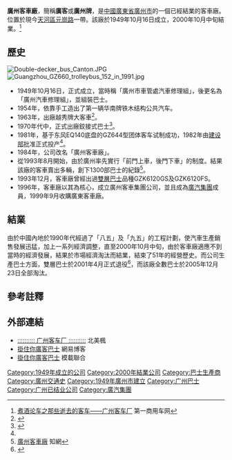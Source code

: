 {{Infobox Company
| company_name = 廣州客車廠
| company_logo = 
| company_type = 客車廠
| company_slogan = 
| foundation = 1949年10月16日
| defunct = 2000年10月中旬
| location = {{CHN}}廣東省廣州市<br>天河區元崗路
| industry = 大客車
| products = 巴士生產、維修
| homepage = 
}}
'''廣州客車廠'''，簡稱'''廣客'''或'''廣州牌'''，是[[中華人民共和國|中國]][[廣東省|廣東省]][[廣州市|廣州市]]的一個已經結業的客車廠。位置於現今[[天河區|天河區]][[元崗路|元崗路]]一帶。該廠於1949年10月16日成立，2000年10月中旬結業。<ref>[http://www.cvworld.cn/zjlcp/zjlc12/ 煮酒论车之那些逝去的客车——广州客车厂] {{Wayback|url=http://www.cvworld.cn/zjlcp/zjlc12/ |date=20150721090825 }} 第一商用车网</ref>

==歷史==
[[File:Double-decker_bus_Canton.JPG|thumb]]
[[File:Guangzhou_GZ660_trolleybus_152_in_1991.jpg|thumb]]
*1949年10月16日，正式成立，當時稱「廣州市車管處汽車修理組」，後更名為「廣州汽車修理組」，並組裝巴士。
*1954年，依靠手工造出了第一辆华南牌铁木结构公共汽车。
*1963年，出廠越秀牌大客車<ref name="gz5b">{{cite book|author=广州市地方志编纂委员会|title=广州市志 卷五（下）|publisher=广州出版社|year=2000|isbn=7-80655-069-0|pages=18}}</ref>。
*1970年代中，正式出廠鉸接式巴士<ref>{{cite book|author=广州市地方志编纂委员会|title=广州市志 卷三：城建卷|publisher=广州出版社|isbn=7-80592-265-9|year=1995|pages=483}}</ref>。
*1981年，基于东风EQ140底盘的GZ644型团体客车试制成功，1982年由[[中华人民共和国城乡建设环境保护部|建设部]]批准正式投产<ref name="gz5b"/>。
*1984年，公司改名「廣州客車廠」。
*從1993年8月開始，由於廣州率先實行「前門上車，後門下車」的制度。結果該廠的客車賣出多輛，創下1300部巴士的紀錄<ref>[http://www.labtud.com/article-1522268-1.html 廣州客車廠]{{dead link|date=2018年2月 |bot=InternetArchiveBot |fix-attempted=yes }} 知網</ref>。
*1993年12月，客車廠曾經出過[[雙層巴士|雙層巴士]]品種GZK6120GS及GZK6120FS。
*1996年，客車廠以其為核心，成立廣州客車集團公司，並且成為[[廣汽集團|廣汽集團]]成員，1999年9月收購廣東客車廠。

==結業==
由於中國內地於1990年代經過了「八五」及「九五」的工程計劃，使汽車生產銷售發展迅猛，加上一系列經濟調整，直至2000年10月中旬，由於客車廠適應不到當時的經濟發展，結果於市場經濟淘汰而結業，結束了51年的經營歷史。而公司生產巴士方面，雙層巴士於2001年4月正式退役<ref>{{cite news |url=http://www.ycwb.com/ePaper/ycwb/html/2011-07/21/content_1166155.htm |title=最后的双层巴士何处安家？ |work=羊城晚报 |date=2011-07-21 |accessdate=2011-09-09 |deadurl=yes |archiveurl=https://web.archive.org/web/20140502004100/http://www.ycwb.com/ePaper/ycwb/html/2011-07/21/content_1166155.htm |archivedate=2014-05-02 }}</ref>，而該廠全數巴士於2005年12月23日全部淘汰。

==參考註釋==
{{Reflist}}

==外部連結==
* [http://www.yizitong.org/china/baike.php?o=%E5%B9%BF%E5%B7%9E%E5%AE%A2%E8%BD%A6%E5%8E%82&l=3 :::::::::: 广州客车厂 ::::::::::] {{Wayback|url=http://www.yizitong.org/china/baike.php?o=%E5%B9%BF%E5%B7%9E%E5%AE%A2%E8%BD%A6%E5%8E%82&l=3 |date=20190917195143 }} 北美楓
* [https://web.archive.org/web/20160305002127/http://cantonais.blog.163.com/blog/static/138427490201011549194 掛住你廣客巴士] 網易博客
* [http://bbs.18wos.org/viewthread.html?tid=66139&page=1&authorid=29869 掛住你廣客巴士] {{Wayback|url=http://bbs.18wos.org/viewthread.html?tid=66139&page=1&authorid=29869 |date=20210228125059 }} 模載聯合

{{广州巴士}}

[[Category:1949年成立的公司|Category:1949年成立的公司]]
[[Category:2000年結業公司|Category:2000年結業公司]]
[[Category:巴士生產商|Category:巴士生產商]]
[[Category:廣州交通史|Category:廣州交通史]]
[[Category:1949年廣州市建立|Category:1949年廣州市建立]]
[[Category:广州巴士|Category:广州巴士]]
[[Category:广州已结业公司|Category:广州已结业公司]]
[[Category:廣汽集團|Category:廣汽集團]]